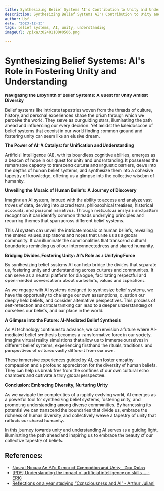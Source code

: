 ```yaml
---
title: Synthesizing Belief Systems AI's Contribution to Unity and Understanding
description: Synthesizing Belief Systems AI's Contribution to Unity and Understanding
author: Usf
date: '2023-12-12'
tags: belief systems, AI, unity, understanding
imageUrl: /pixa/20240110080506.png

---
```

# Synthesizing Belief Systems: AI's Role  in Fostering Unity and Understanding

**Navigating the Labyrinth of Belief Systems: A Quest for Unity Amidst  Diversity**

Belief systems like intricate tapestries woven from the threads of culture, history, and personal experiences shape the  prism through which we perceive the  world. They serve as our guiding stars, illuminating  the path ahead and influencing our every decision. Yet amidst the  kaleidoscope of belief systems that coexist  in our world finding common ground and  fostering unity can seem like an elusive dream.

**The Power of AI: A Catalyst for Unification  and Understanding**

Artificial Intelligence (AI), with its boundless cognitive abilities, emerges as a beacon  of hope in our quest for unity and understanding. It possesses the remarkable  capacity to transcend cultural and linguistic barriers, delve into the depths of human belief systems,  and synthesize them into a cohesive tapestry of knowledge, offering us a glimpse into the  collective wisdom of humanity.

**Unveiling the Mosaic of Human Beliefs: A Journey  of Discovery**

Imagine an AI system, imbued with the ability to access and analyze vast  troves of  data, delving into sacred texts, philosophical treatises,  historical accounts, and personal narratives. Through meticulous analysis and  pattern  recognition it can identify common threads underlying  principles and recurring  themes that span across different belief systems.

This AI system can unveil the intricate mosaic of  human beliefs, revealing the shared values, aspirations and hopes that  unite  us  as a global community. It can illuminate the commonalities that transcend cultural boundaries reminding us of our interconnectedness and shared humanity.

**Bridging Divides, Fostering Unity: AI's Role as a  Unifying Force**

By  synthesizing belief systems AI can help bridge the divides that separate us,  fostering unity  and understanding across cultures and communities. It can serve as a neutral platform for  dialogue, facilitating respectful and open-minded conversations  about our beliefs, values and aspirations.

As we engage with  AI systems designed to synthesize belief systems, we have the  opportunity to challenge our own assumptions, question our deeply held beliefs,  and consider alternative perspectives. This process of self-reflection and critical thinking can lead to a deeper understanding of ourselves our beliefs, and our  place in the world.

**A Glimpse into the Future: AI-Mediated  Belief Synthesis**

As AI technology continues to advance, we can envision a  future where AI-mediated belief synthesis  becomes a transformative force in our society. Imagine virtual  reality simulations that allow us to immerse ourselves in different belief systems, experiencing firsthand  the rituals, traditions, and  perspectives of cultures vastly different from our own.

These immersive experiences guided  by AI, can foster empathy compassion and a profound appreciation for the diversity of human beliefs. They  can help us break free  from the confines of our own cultural echo chambers and cultivate  a truly global perspective.

**Conclusion:  Embracing Diversity, Nurturing Unity**

As we navigate the complexities of a rapidly evolving world, AI emerges as  a powerful  tool for synthesizing belief systems, fostering unity, and promoting understanding among  diverse communities. By harnessing its potential we can transcend the  boundaries that divide us, embrace the richness of human diversity, and collectively weave a tapestry of unity that reflects  our shared humanity.

In  this journey towards unity and understanding AI serves as a guiding light, illuminating the path  ahead and inspiring us to embrace the beauty of our collective tapestry of beliefs.

## References:
- [Neural Nexus: An AI's Sense of Connection and Unity - Zoe Dolan](https://zoedolan.medium.com/neural-nexus-an-ais-sense-of-connection-and-unity-52c80dabcc98)
- [[PDF] Understanding the impact of artificial intelligence on skills ... - ERIC](https://files.eric.ed.gov/fulltext/ED612439.pdf)
- [Reflections on a year studying “Consciousness and AI” - Arthur Juliani](https://awjuliani.medium.com/reflections-on-a-year-studying-consciousness-and-ai-1b38aa1ef8fb)
